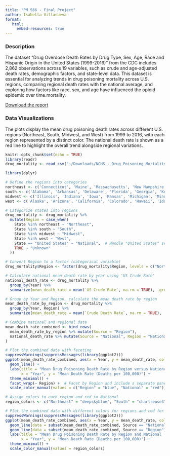 ```yaml
---
title: "PM 566 - Final Project"
author: Isabella Villanueva
format:
   html:
     embed-resources: true
---
```

### Description

The dataset "Drug Overdose Death Rates by Drug Type, Sex, Age, Race and Hispanic Origin in the United States (1999-2016)" from the CDC includes 2,862 observations across 19 variables, such as crude and age-adjusted death rates, demographic factors, and state-level data. This dataset is essential for analyzing trends in drug poisoning mortality across U.S. regions, comparing regional death rates with the national average, and exploring how factors like race, sex, and age have influenced the opioid epidemic over time.mortality.

[Download the report](docs/Bella's%20Final.pdf)

### Data Visualizations

The plots display the mean drug poisoning death rates across different U.S. regions (Northeast, South, Midwest, and West) from 1999 to 2016, with each region represented by a distinct color. The national death rate is shown as a red line to highlight the overall trend alongside regional variations.

```r
knitr::opts_chunk$set(echo = TRUE)
library(readr)
drug_mortality <- read_csv("~/Downloads/NCHS_-_Drug_Poisoning_Mortality_by_State__United_States_20241018.csv", show_col_types = FALSE)
```

```r
library(dplyr)

# Define the regions into categories
northeast <- c('Connecticut', 'Maine', 'Massachusetts', 'New Hampshire', 'New Jersey', 'New York', 'Pennsylvania', 'Rhode Island', 'Vermont')
south <- c('Alabama', 'Arkansas', 'Delaware', 'Florida', 'Georgia', 'Kentucky', 'Louisiana', 'Maryland', 'Mississippi', 'North Carolina', 'Oklahoma', 'South Carolina', 'Tennessee', 'Texas', 'Virginia', 'West Virginia', 'District of Columbia')  # Added D.C.to South region
midwest <- c('Illinois', 'Indiana', 'Iowa', 'Kansas', 'Michigan', 'Minnesota', 'Missouri', 'Nebraska', 'North Dakota', 'Ohio', 'South Dakota', 'Wisconsin')
west <- c('Alaska', 'Arizona', 'California', 'Colorado', 'Hawaii', 'Idaho', 'Montana', 'Nevada', 'New Mexico', 'Oregon', 'Utah', 'Washington', 'Wyoming')

# Categorize states into regions
drug_mortality <- drug_mortality %>%
  mutate(Region = case_when(
    State %in% northeast ~ "Northeast",
    State %in% south ~ "South",
    State %in% midwest ~ "Midwest",
    State %in% west ~ "West",
    State == "United States" ~ "National",  # Handle "United States" separately
    TRUE ~ "Unknown"
  ))

# Convert Region to a factor (categorical variable)
drug_mortality$Region <- factor(drug_mortality$Region, levels = c("Northeast", "South", "Midwest", "West", "National"))
```
```r
# Calculate national mean death rate by year using 'US Crude Rate'
national_death_rate <- drug_mortality %>%
  group_by(Year) %>%
  summarize(mean_death_rate = mean(`US Crude Rate`, na.rm = TRUE), .groups = 'drop')

# Group by Year and Region, calculate the mean death rate by region
mean_death_rate_by_region <- drug_mortality %>%
  group_by(Year, Region) %>%
  summarize(mean_death_rate = mean(`Crude Death Rate`, na.rm = TRUE), .groups = 'drop')

# Combine national and regional data
mean_death_rate_combined <- bind_rows(
  mean_death_rate_by_region %>% mutate(Source = "Region"),
  national_death_rate %>% mutate(Source = "National", Region = "National")  # Label National data as a region
)

# Plot the combined data with faceting
suppressWarnings(suppressMessages(library(ggplot2)))
ggplot(mean_death_rate_combined, aes(x = Year, y = mean_death_rate, color = Source, linetype = Source)) +
  geom_line() +
  labs(title = "Mean Drug Poisoning Death Rate by Region versus National (1999-2016)",
       x = "Year", y = "Mean Death Rate (Deaths per 100,000)") +
  theme_minimal() +
  facet_wrap(~ Region) +  # Facet by Region and include a separate panel for National
  scale_color_manual(values = c("Region" = "blue", "National" = "red"))  # Customize colors for the lines
```

```r
# Assign colors to each region and red to National
region_colors <- c("Northeast" = "deepskyblue", "South" = "chartreuse3", "Midwest" = "darkorchid3", "West" = "orange", "National" = "red")

# Plot the combined data with different colors for regions and red for the national line
suppressWarnings(suppressMessages(library(ggplot2)))
ggplot(mean_death_rate_combined, aes(x = Year, y = mean_death_rate, color = Region)) +
  geom_line(data = subset(mean_death_rate_combined, Source == "National"), linewidth = 1.5, color = "red") +  # Red National line
  geom_line(data = subset(mean_death_rate_combined, Source == "Region"), alpha = 0.7) +  # Regional lines with transparency
  labs(title = "Mean Drug Poisoning Death Rate by Region and National (1999-2016)",
       x = "Year", y = "Mean Death Rate (Deaths per 100,000)") +
  theme_minimal() +
  scale_color_manual(values = region_colors)
```
